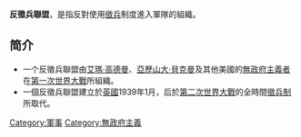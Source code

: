 '''反徵兵聯盟'''，是指反對使用[[徵兵|徵兵]]制度進入軍隊的組織。

== 简介 ==
* 一个反徵兵聯盟由[[埃玛·戈尔德曼|艾瑪·高德曼]]、[[亞歷山大·貝克曼|亞歷山大·貝克曼]]及其他美國的[[無政府主義者|無政府主義者]]在[[第一次世界大戰|第一次世界大戰]]所組織。
* 一個反徵兵聯盟建立於[[英國|英國]]1939年1月，后於[[第二次世界大戰|第二次世界大戰]]的全時間[[徵兵制|徵兵制]]所取代。

{{政治小作品}}

[[Category:軍事|Category:軍事]]
[[Category:無政府主義|Category:無政府主義]]